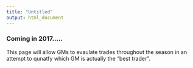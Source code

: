 ```yaml
---
title: "Untitled"
output: html_document
---
```


### Coming in 2017.....
This page will allow GMs to evaulate trades throughout the season in an attempt to qunatfy which GM is actually the "best trader".   